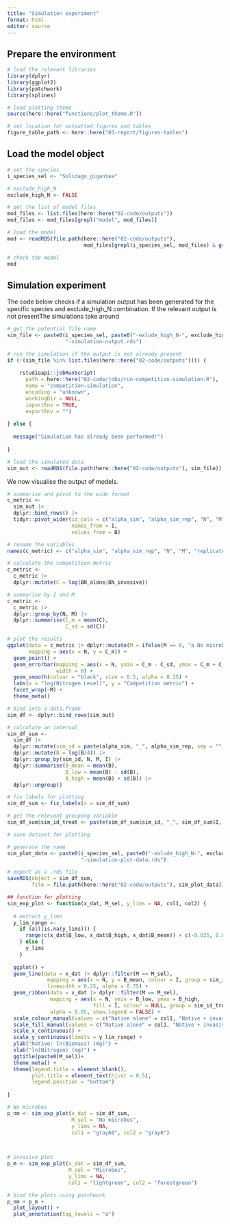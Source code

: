 ```yaml
---
title: "Simulation experiment"
format: html
editor: source
---
```


## Prepare the environment

```r
# load the relevant libraries
library(dplyr)
library(ggplot2)
library(patchwork)
library(splines)

# load plotting theme
source(here::here("functions/plot_theme.R"))
```

```r
# set location for outputted figures and tables
figure_table_path <- here::here("03-report/figures-tables")
```

## Load the model object

```r
# set the species
i_species_sel <- "Solidago_gigantea"

# exclude_high_N
exclude_high_N <- FALSE
```

```r
# get the list of model files
mod_files <- list.files(here::here("02-code/outputs"))
mod_files <- mod_files[grepl("model", mod_files)]

# load the model
mod <- readRDS(file.path(here::here("02-code/outputs"),
                         mod_files[grepl(i_species_sel, mod_files) & grepl(exclude_high_N, mod_files)]))

# check the model
mod
```

## Simulation experiment

The code below checks if a simulation output has been generated for the specific species and exclude_high_N combination. If the relevant output is not presentThe simulations take around

```r
# get the potential file name
sim_file <- paste0(i_species_sel, paste0("-exlude_high_N-", exclude_high_N),
                   "-simulation-output.rds")

# run the simulation if the output is not already present
if (!(sim_file %in% list.files(here::here("02-code/outputs")))) {
  
    rstudioapi::jobRunScript(
      path = here::here("02-code/jobs/run-competition-simulation.R"),
      name = "competition-simulation",
      encoding = "unknown",
      workingDir = NULL,
      importEnv = TRUE,
      exportEnv = "")
    
} else {
  
  message("Simulation has already been performed!")
  
}

# load the simulated data
sim_out <- readRDS(file.path(here::here("02-code/outputs"), sim_file))

```

We now visualise the output of models.

```r
# summarise and pivot to the wide format
c_metric <- 
  sim_out |>
  dplyr::bind_rows() |>
  tidyr::pivot_wider(id_cols = c("alpha_sim", "alpha_sim_rep", "N", "M", "replicate"),
                     names_from = I,
                     values_from = B)

# rename the variables
names(c_metric) <- c("alpha_sim", "alpha_sim_rep", "N", "M", "replicate", "BN_alone", "BN_invasive")

# calculate the competition metric
c_metric <-
  c_metric |>
  dplyr::mutate(C = log(BN_alone/BN_invasive))

# summarise by I and M
c_metric <-
  c_metric |>
  dplyr::group_by(N, M) |>
  dplyr::summarise(C_m = mean(C),
                   C_sd = sd(C))

# plot the results
ggplot(data = c_metric |> dplyr::mutate(M = ifelse(M == 0, "a No microbes", "b Microbes")),
       mapping = aes(x = N, y = C_m)) +
  geom_point() +
  geom_errorbar(mapping = aes(x = N, ymin = C_m - C_sd, ymax = C_m + C_sd),
                width = 0) +
  geom_smooth(colour = "black", size = 0.5, alpha = 0.25) +
  labs(x = "log(Nitrogen Level)", y = "Competition metric") +
  facet_wrap(~M) +
  theme_meta()
```

```r
# bind into a data.frame
sim_df <- dplyr::bind_rows(sim_out)

# calculate an interval
sim_df_sum <-
  sim_df |>
  dplyr::mutate(sim_id = paste(alpha_sim, "_", alpha_sim_rep, sep = "")) |>
  dplyr::mutate(B = log(B/4)) |>
  dplyr::group_by(sim_id, N, M, I) |>
  dplyr::summarise(B_mean = mean(B),
                   B_low = mean(B) - sd(B),
                   B_high = mean(B) + sd(B)) |>
  dplyr::ungroup()

# fix labels for plotting
sim_df_sum <- fix_labels(x = sim_df_sum)

# get the relevant grouping variable
sim_df_sum$sim_id_treat <- paste(sim_df_sum$sim_id, "_", sim_df_sum$I, sep = "")

# save dataset for plotting

# generate the name
sim_plot_data <- paste0(i_species_sel, paste0("-exlude_high_N-", exclude_high_N),
                        "-simulation-plot-data.rds")

# export as a .rds file
saveRDS(object = sim_df_sum,
        file = file.path(here::here("02-code/outputs"), sim_plot_data))

## function for plotting
sim_exp_plot <- function(x_dat, M_sel, y_lims = NA, col1, col2) {
  
  # extract y_lims
  y_lim_range <-
    if (all(is.na(y_lims))) {
      range(c(x_dat$B_low, x_dat$B_high, x_dat$B_mean)) + c(-0.025, 0.025)
    } else {
      y_lims
    }
  
  ggplot() +
  geom_line(data = x_dat |> dplyr::filter(M == M_sel),
             mapping = aes(x = N, y = B_mean, colour = I, group = sim_id_treat), 
             linewidth = 0.25, alpha = 0.75) +
  geom_ribbon(data = x_dat |> dplyr::filter(M == M_sel),
              mapping = aes(x = N, ymin = B_low, ymax = B_high, 
                            fill = I, colour = NULL, group = sim_id_treat),
              alpha = 0.05, show.legend = FALSE) +
  scale_colour_manual(values = c("Native alone" = col1, "Native + invasive" = col2)) +
  scale_fill_manual(values = c("Native alone" = col1, "Native + invasive" = col2)) +
  scale_x_continuous() +
  scale_y_continuous(limits = y_lim_range) +
  ylab("Native: ln(Biomass) (mg)") +
  xlab("ln(Nitrogen) (mg)") +
  ggtitle(paste0(M_sel))+
  theme_meta() +
  theme(legend.title = element_blank(),
        plot.title = element_text(hjust = 0.5),
        legend.position = "bottom")
  
}

# No microbes
p_nm <- sim_exp_plot(x_dat = sim_df_sum, 
                     M_sel = "No microbes", 
                     y_lims = NA,
                     col1 = "gray60", col2 = "gray0")


  
# invasive plot
p_m <- sim_exp_plot(x_dat = sim_df_sum, 
                    M_sel = "Microbes", 
                    y_lims = NA,
                    col1 = "lightgreen", col2 = "forestgreen")

# bind the plots using patchwork
p_nm + p_m + 
  plot_layout() +
  plot_annotation(tag_levels = "a")
```








